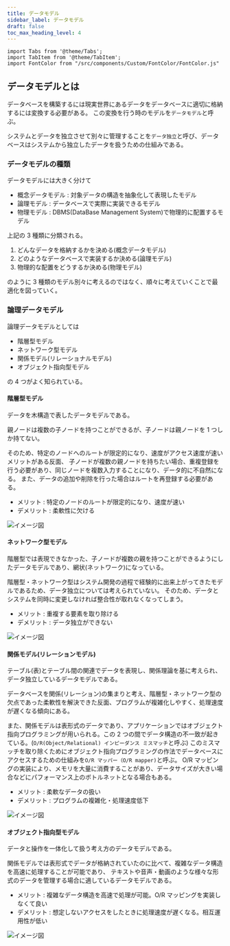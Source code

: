 ```yaml
---
title: データモデル
sidebar_label: データモデル
draft: false
toc_max_heading_level: 4
---
```


```mdx-code-block
import Tabs from '@theme/Tabs';
import TabItem from '@theme/TabItem';
import FontColor from "/src/components/Custom/FontColor/FontColor.js"
```

## データモデルとは

データベースを構築するには現実世界にあるデータをデータベースに適切に格納するには変換する必要がある。
この変換を行う時のモデルを`データモデル`と呼ぶ。

システムとデータを独立させて別々に管理することを`データ独立`と呼び、データベースはシステムから独立したデータを扱うための仕組みである。

### データモデルの種類

データモデルには大きく分けて

- 概念データモデル : 対象データの構造を抽象化して表現したモデル
- 論理モデル : データベースで実際に実装できるモデル
- 物理モデル : DBMS(DataBase Management System)で物理的に配置するモデル

上記の 3 種類に分類される。

1. どんなデータを格納するかを決める(概念データモデル)
2. どのようなデータベースで実装するか決める(論理モデル)
3. 物理的な配置をどうするか決める(物理モデル)

のように 3 種類のモデル別々に考えるのではなく、順々に考えていくことで最適化を図っていく。

### 論理データモデル

論理データモデルとしては

- 階層型モデル
- ネットワーク型モデル
- 関係モデル(リレーショナルモデル)
- オブジェクト指向型モデル

の 4 つがよく知られている。

#### 階層型モデル

データを木構造で表したデータモデルである。

親ノードは複数の子ノードを持つことができるが、子ノードは親ノードを 1 つしか持てない。

そのため、特定のノードへのルートが限定的になり、速度がアクセス速度が速いメリットがある反面、
子ノードが複数の親ノードを持ちたい場合、重複登録を行う必要があり、同じノードを複数入力することになり、データ的に不自然になる。
また、データの追加や削除を行った場合はルートを再登録する必要がある。

- <FontColor color="red">
    メリット : 特定のノードのルートが限定的になり、速度が速い
  </FontColor>
- <FontColor color="blue">デメリット : 柔軟性に欠ける</FontColor>

![イメージ図](/img/svg/Database/data-model/data-model-1.drawio.svg "階層型モデル")

#### ネットワーク型モデル

階層型では表現できなかった、子ノードが複数の親を持つことができるようにしたデータモデルであり、網状(ネットワーク)になっている。

階層型・ネットワーク型はシステム開発の過程で経験的に出来上がってきたモデルであるため、データ独立については考えられていない。
そのため、データとシステムを同時に変更しなければ整合性が取れなくなってしまう。

- <FontColor color="red">メリット : 重複する要素を取り除ける</FontColor>
- <FontColor color="blue">デメリット : データ独立ができない</FontColor>

![イメージ図](/img/svg/Database/data-model/data-model-2.drawio.svg "ネットワーク型モデル")

#### 関係モデル(リレーションモデル)

テーブル(表)とテーブル間の関連でデータを表現し、関係理論を基に考えられ、データ独立しているデータモデルである。

データベースを関係(リレーション)の集まりと考え、階層型・ネットワーク型の欠点であった柔軟性を解決できた反面、プログラムが複雑化しやすく、処理速度が遅くなる傾向にある。

また、関係モデルは表形式のデータであり、アプリケーションではオブジェクト指向プログラミングが用いられる。この 2 つの間でデータ構造の不一致が起きている。(`O/R(Object/Relational) インピーダンス ミスマッチ`と呼ぶ)
このミスマッチを取り除くためにオブジェクト指向プログラミングの作法でデータベースにアクセスするための仕組みを`O/R マッパー（O/R mapper)`と呼ぶ。
O/R マッピングの実装により、メモリを大量に消費することがあり、データサイズが大きい場合などにパフォーマンス上のボトルネットとなる場合もある。

- <FontColor color="red">メリット : 柔軟なデータの扱い</FontColor>
- <FontColor color="blue">
    デメリット : プログラムの複雑化・処理速度低下
  </FontColor>

![イメージ図](/img/svg/Database/data-model/data-model-3.drawio.svg "関係モデル")

#### オブジェクト指向型モデル

データと操作を一体化して扱う考え方のデータモデルである。

関係モデルでは表形式でデータが格納されていたのに比べて、複雑なデータ構造を高速に処理することが可能であり、
テキストや音声・動画のような様々な形式のデータを管理する場合に適しているデータモデルである。

- <FontColor color="red">
    メリット : 複雑なデータ構造を高速で処理が可能。O/R
    マッピングを実装しなくて良い
  </FontColor>
- <FontColor color="blue">
    デメリット :
    想定しないアクセスをしたときに処理速度が遅くなる。相互運用性が低い
  </FontColor>

![イメージ図](/img/svg/Database/data-model/data-model-4.drawio.svg "オブジェクト型モデル")
